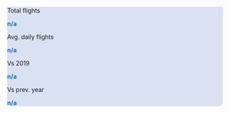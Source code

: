 ```{=html}
<div class="w3-container" >
  <div class="row" style="padding: 0px; background-color: #d9e1f2; border-radius: 10px 10px 0 0; width: 100%;">
    <div class="col-12"; style="margin: 0px; ">
      <p id="y2d_day_text" style="font-weight: bold; color: #0070c0;"</p>
    </div>
  </div>
</div>

<div class="w3-container">
  <div class="row" style="padding: 0px; background-color: #d9e1f2; border-radius: 0 0 10px 10px; width: 100%;">
    <div class="col">
      <p class="Scorecard_subt">Total flights</p>
      <p id="y2d_traffic" style="font-weight: bold; color: #0070c0;">n/a</p> 
    </div>

    <div class="col">
      <p class="Scorecard_subt">Avg. daily flights</p>
      <p id="avg_y2d_traffic" style="font-weight: bold; color: #0070c0;">n/a</p>
    </div>

    <div class="col-2" ; style="margin: 0px; ">
      <p class="Scorecard_subt">Vs 2019</p>
      <p id="dif_y2d_2019" style="font-weight: bold; color: #0070c0;">n/a</p>
    </div>

    <div class="col-2" ; style="margin: 0px;  ">
      <p class="Scorecard_subt">Vs prev. year</p>
      <p id="dif_y2d_prev_year" style="font-weight: bold; color: #0070c0;">n/a</p>
    </div>
</div>

<div class="col" ; style="margin: 0px;  ">
</div>
```